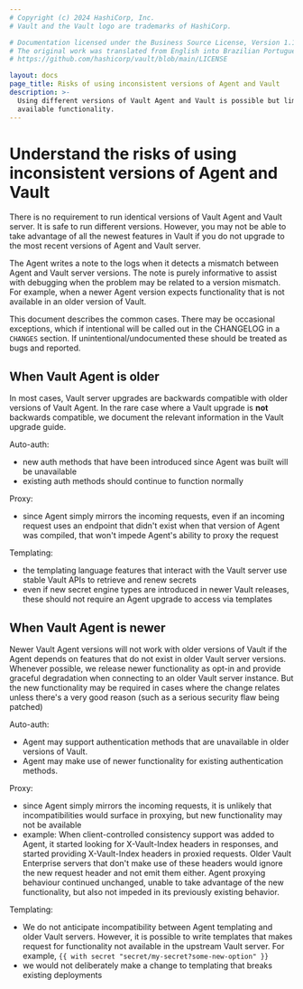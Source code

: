 ```yaml
---
# Copyright (c) 2024 HashiCorp, Inc.
# Vault and the Vault logo are trademarks of HashiCorp.

# Documentation licensed under the Business Source License, Version 1.1.
# The original work was translated from English into Brazilian Portuguese.
# https://github.com/hashicorp/vault/blob/main/LICENSE

layout: docs
page_title: Risks of using inconsistent versions of Agent and Vault
description: >-
  Using different versions of Vault Agent and Vault is possible but limits the
  available functionality.
---
```


# Understand the risks of using inconsistent versions of Agent and Vault

There is no requirement to run identical versions of Vault Agent and Vault server.
It is safe to run different versions. However, you may not be able to take
advantage of all the newest features in Vault if you do not upgrade to
the most recent versions of Agent and Vault server.

The Agent writes a note to the logs when it detects a mismatch between
Agent and Vault server versions. The note is purely informative to assist
with debugging when the problem may be related to a version mismatch.
For example, when a newer Agent version expects functionality that is
not available in an older version of Vault.

This document describes the common cases.  There may be occasional exceptions, which if intentional will be called out in the CHANGELOG in a `CHANGES` section.  If unintentional/undocumented these should be treated as bugs and reported.

## When Vault Agent is older

In most cases, Vault server upgrades are backwards compatible with
older versions of Vault Agent. In the rare case where a Vault upgrade is
**not** backwards compatible, we document the relevant information in
the Vault upgrade guide.

Auto-auth:
- new auth methods that have been introduced since Agent was built will be unavailable
- existing auth methods should continue to function normally

Proxy:
- since Agent simply mirrors the incoming requests, even if an incoming request uses an endpoint that didn't exist when that version of Agent was compiled, that won't impede Agent's ability to proxy the request

Templating:
- the templating language features that interact with the Vault server use stable Vault APIs to retrieve and renew secrets
- even if new secret engine types are introduced in newer Vault releases, these should not require an Agent upgrade to access via templates

##  When Vault Agent is newer

Newer Vault Agent versions will not work with older versions of Vault if
the Agent depends on features that do not exist in older Vault server
versions. Whenever possible, we release newer functionality as opt-in
and provide graceful degradation when connecting to an older Vault
server instance. But the new functionality may be required in cases
where the change relates  unless there's a very good reason (such as a
serious security flaw being patched)

Auto-auth:
- Agent may support authentication methods that are unavailable in older versions of Vault.
- Agent may make use of newer functionality for existing authentication methods.

Proxy:
- since Agent simply mirrors the incoming requests, it is unlikely that incompatibilities would surface in proxying, but new functionality may not be available
- example: When client-controlled consistency support was added to Agent, it started looking for X-Vault-Index headers in responses, and started providing X-Vault-Index headers in proxied requests.  Older Vault Enterprise servers that don't make use of these headers would ignore the new request header and not emit them either.  Agent proxying behaviour continued unchanged, unable to take advantage of the new functionality, but also not impeded in its previously existing behavior.

Templating:
- We do not anticipate incompatibility between Agent templating and
older Vault servers. However, it is possible to write templates that
makes request for functionality not available in the upstream Vault
server. For example, `{{ with secret "secret/my-secret?some-new-option" }}`
- we would not deliberately make a change to templating that breaks existing deployments
